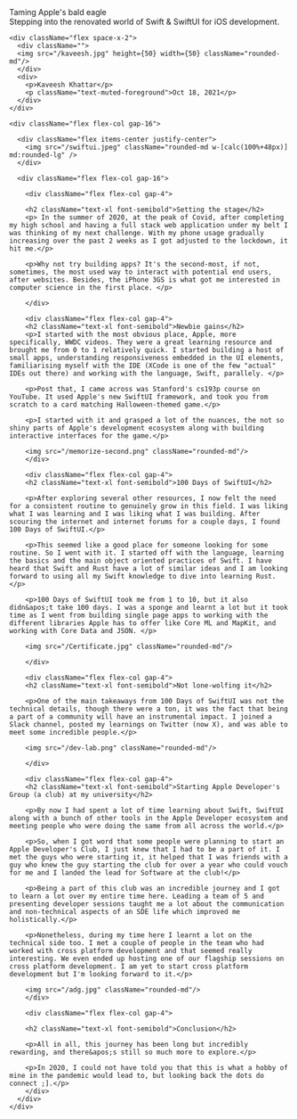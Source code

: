 <div className="animate-in prose">
  <div className="flex flex-col gap-4">
      <div className="text-3xl font-bold leading-tight tracking-tight text-primary">
        Taming Apple's bald eagle
      </div>
      <div className="text-muted-foreground">
        Stepping into the renovated world of Swift & SwiftUI for iOS development.
      </div>

    <div className="flex space-x-2">
      <div className="">
      <img src="/kaveesh.jpg" height={50} width={50} className="rounded-md"/>
      </div>
      <div>
        <p>Kaveesh Khattar</p>
        <p className="text-muted-foreground">Oct 18, 2021</p>
      </div>
    </div>

    <div className="flex flex-col gap-16">

      <div className="flex items-center justify-center">
        <img src="/swiftui.jpeg" className="rounded-md w-[calc(100%+48px)] md:rounded-lg" />
      </div>

      <div className="flex flex-col gap-16">

        <div className="flex flex-col gap-4">

        <h2 className="text-xl font-semibold">Setting the stage</h2>
        <p> In the summer of 2020, at the peak of Covid, after completing my high school and having a full stack web application under my belt I was thinking of my next challenge. With my phone usage gradually increasing over the past 2 weeks as I got adjusted to the lockdown, it hit me.</p>

        <p>Why not try building apps? It's the second-most, if not, sometimes, the most used way to interact with potential end users, after websites. Besides, the iPhone 3GS is what got me interested in computer science in the first place. </p>

        </div>

        <div className="flex flex-col gap-4">
        <h2 className="text-xl font-semibold">Newbie gains</h2>
        <p>I started with the most obvious place, Apple, more specifically, WWDC videos. They were a great learning resource and brought me from 0 to 1 relatively quick. I started building a host of small apps, understanding responsiveness embedded in the UI elements, familiarising myself with the IDE (XCode is one of the few "actual" IDEs out there) and working with the language, Swift, parallely. </p>

        <p>Post that, I came across was Stanford's cs193p course on YouTube. It used Apple's new SwiftUI framework, and took you from scratch to a card matching Halloween-themed game.</p>

        <p>I started with it and grasped a lot of the nuances, the not so shiny parts of Apple's development ecosystem along with building interactive interfaces for the game.</p>

        <img src="/memorize-second.png" className="rounded-md"/>
        </div>

        <div className="flex flex-col gap-4">
        <h2 className="text-xl font-semibold">100 Days of SwiftUI</h2>

        <p>After exploring several other resources, I now felt the need for a consistent routine to genuinely grow in this field. I was liking what I was learning and I was liking what I was building. After scouring the internet and internet forums for a couple days, I found 100 Days of SwiftUI.</p>

        <p>This seemed like a good place for someone looking for some routine. So I went with it. I started off with the language, learning the basics and the main object oriented practices of Swift. I have heard that Swift and Rust have a lot of similar ideas and I am looking forward to using all my Swift knowledge to dive into learning Rust.</p>

        <p>100 Days of SwiftUI took me from 1 to 10, but it also didn&apos;t take 100 days. I was a sponge and learnt a lot but it took time as I went from building single page apps to working with the different libraries Apple has to offer like Core ML and MapKit, and working with Core Data and JSON. </p>

        <img src="/Certificate.jpg" className="rounded-md"/>

        </div>

        <div className="flex flex-col gap-4">
        <h2 className="text-xl font-semibold">Not lone-wolfing it</h2>

        <p>One of the main takeaways from 100 Days of SwiftUI was not the technical details, though there were a ton, it was the fact that being a part of a community will have an instrumental impact. I joined a Slack channel, posted my learnings on Twitter (now X), and was able to meet some incredible people.</p>

        <img src="/dev-lab.png" className="rounded-md"/>

        </div>

        <div className="flex flex-col gap-4">
        <h2 className="text-xl font-semibold">Starting Apple Developer's Group (a club) at my university</h2>

        <p>By now I had spent a lot of time learning about Swift, SwiftUI along with a bunch of other tools in the Apple Developer ecosystem and meeting people who were doing the same from all across the world.</p>

        <p>So, when I got word that some people were planning to start an Apple Developer's Club, I just knew that I had to be a part of it. I met the guys who were starting it, it helped that I was friends with a guy who knew the guy starting the club for over a year who could vouch for me and I landed the lead for Software at the club!</p>

        <p>Being a part of this club was an incredible journey and I got to learn a lot over my entire time here. Leading a team of 5 and presenting developer sessions taught me a lot about the communication and non-technical aspects of an SDE life which improved me holistically.</p>

        <p>Nonetheless, during my time here I learnt a lot on the technical side too. I met a couple of people in the team who had worked with cross platform development and that seemed really interesting. We even ended up hosting one of our flagship sessions on cross platform development. I am yet to start cross platform development but I'm looking forward to it.</p>

        <img src="/adg.jpg" className="rounded-md"/>
        </div>

        <div className="flex flex-col gap-4">

        <h2 className="text-xl font-semibold">Conclusion</h2>

        <p>All in all, this journey has been long but incredibly rewarding, and there&apos;s still so much more to explore.</p>

        <p>In 2020, I could not have told you that this is what a hobby of mine in the pandemic would lead to, but looking back the dots do connect ;].</p>
        </div>
      </div>
    </div>

  </div>
</div>
